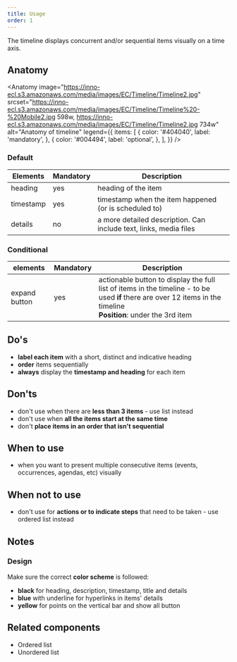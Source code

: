 ```yaml
---
title: Usage
order: 1
---
```



<Paragraph size="lead">
  The timeline displays concurrent and/or sequential items visually on a time
  axis.
</Paragraph>

## Anatomy

<Anatomy
  image="https://inno-ecl.s3.amazonaws.com/media/images/EC/Timeline/Timeline2.jpg"
  srcset="https://inno-ecl.s3.amazonaws.com/media/images/EC/Timeline/Timeline%20-%20Mobile2.jpg 598w, https://inno-ecl.s3.amazonaws.com/media/images/EC/Timeline/Timeline2.jpg 734w"
  alt="Anatomy of timeline"
  legend={{
    items: [
      {
        color: '#404040',
        label: 'mandatory',
      },
      {
        color: '#004494',
        label: 'optional',
      },
    ],
  }}
/>

### Default

| Elements  | Mandatory | Description                                                       |
| --------- | --------- | ----------------------------------------------------------------- |
| heading   | yes       | heading of the item                                               |
| timestamp | yes       | timestamp when the item happened (or is scheduled to)             |
| details   | no        | a more detailed description. Can include text, links, media files |

### Conditional

| elements      | Mandatory | Description                                                                                                                                                          |
| ------------- | --------- | -------------------------------------------------------------------------------------------------------------------------------------------------------------------- |
| expand button | yes       | actionable button to display the full list of items in the timeline - to be used **if** there are over 12 items in the timeline<br/>**Position**: under the 3rd item |

## Do's

- **label each item** with a short, distinct and indicative heading
- **order** items sequentially
- **always** display the **timestamp and heading** for each item

## Don'ts

- don't use when there are **less than 3 items** - use list instead
- don't use when **all the items start at the same time**
- don't **place items in an order that isn't sequential**

## When to use

- when you want to present multiple consecutive items (events, occurrences, agendas, etc) visually

## When not to use

- don't use for **actions or to indicate steps** that need to be taken - use <Link to="/ec/components/list/usage/">ordered list</Link> instead

## Notes

### Design

Make sure the correct **color scheme** is followed:

- **black** for heading, description, timestamp, title and details
- **blue** with underline for hyperlinks in items' details
- **yellow** for points on the vertical bar and show all button

## Related components

- <Link to="/ec/components/list/usage/">Ordered list</Link>
- <Link to="/ec/components/list/usage/">Unordered list</Link>
